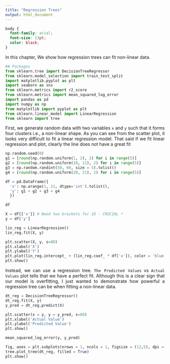```yaml
---
title: "Regression Trees"
output: html_document
---
```


```css
body {
  font-family: arial;
  font-size: 13pt;
  color: black;
}
```

<style> body {text-align: justify} </style>

In this chapter, We show how regression trees can fit non-linear data.
```python
## Packages
from sklearn.tree import DecisionTreeRegressor
from sklearn.model_selection import train_test_split
import matplotlib.pyplot as plt
import seaborn as sns
from sklearn.metrics import r2_score
from sklearn.metrics import mean_squared_log_error
import pandas as pd
import numpy as np
from matplotlib import pyplot as plt
from sklearn.linear_model import LinearRegression
from sklearn import tree
```

First, we generate random data with two variables `x` and `y` such that it forms four clusters i.e., a non-linear shape. As you can see from the scatter plot, it looks very difficult to fit a linear regression model. That said if we fit linear regression and plot, clearly the line does not have a great fit 

```python
np.random.seed(0)
g1 = [round(np.random.uniform(1, 2), 2) for i in range(5)] 
g2 = [round(np.random.uniform(10, 11), 2) for i in range(5)]
g3 = np.random.randint(50, 60, size = 5).tolist()
g4 = [round(np.random.uniform(20, 21), 2) for i in range(5)]

df = pd.DataFrame({
  'x': np.arange(1, 21, dtype='int').tolist(),
  'y': g1 + g2 + g3 + g4
  })

df 

X = df[['x']] # Need two brackets for 1D - CRUCIAL *
y = df['y']

lin_reg = LinearRegression()
lin_reg.fit(X, y)

plt.scatter(X, y, s=80)
plt.xlabel('X')
plt.ylabel('Y')
plt.plot(lin_reg.intercept_ + (lin_reg.coef_ * df['x']), color = 'blue')
plt.show()
```

Instead, we can use a regression tree. `The Predicted Values` vs `Actual Values` plot tells that we have a perfect fit. Although this is a clear sign that our model is overfitting, I just wanted to demonstrate how powerful a regression tree can be when fitting a non-linear data.

```python
dt_reg = DecisionTreeRegressor()
dt_reg.fit(X, y)
y_pred = dt_reg.predict(X)

plt.scatter(x = y, y = y_pred, s=80)
plt.xlabel('Actual Value')
plt.ylabel('Predicted Value')
plt.show()

mean_squared_log_error(y, y_pred)

fig, axes = plt.subplots(nrows = 1, ncols = 1, figsize = (12,5), dpi = 400)
tree.plot_tree(dt_reg, filled = True)
plt.show()
```